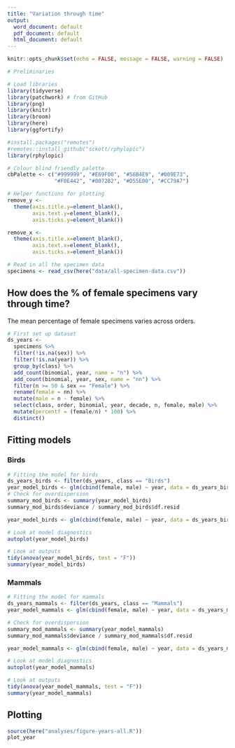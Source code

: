 ```yaml
---
title: "Variation through time"
output:
  word_document: default
  pdf_document: default
  html_document: default
---
```

  
  ```r
knitr::opts_chunk$set(echo = FALSE, message = FALSE, warning = FALSE)
```

```r
# Preliminaries

# Load libraries
library(tidyverse)
library(patchwork) # from GitHub
library(png)
library(knitr)
library(broom)
library(here)
library(ggfortify)

#install.packages("remotes")
#remotes::install_github("sckott/rphylopic")
library(rphylopic)

# Colour blind friendly palette
cbPalette <- c("#999999", "#E69F00", "#56B4E9", "#009E73", 
               "#F0E442", "#0072B2", "#D55E00", "#CC79A7")

# Helper functions for plotting
remove_y <- 
  theme(axis.title.y=element_blank(),
        axis.text.y=element_blank(),
        axis.ticks.y=element_blank())

remove_x <-   
  theme(axis.title.x=element_blank(),
        axis.text.x=element_blank(),
        axis.ticks.x=element_blank())
```

```r
# Read in all the specimen data
specimens <- read_csv(here("data/all-specimen-data.csv")) 
```

## How does the % of female specimens vary through time?

The mean percentage of female specimens varies across orders.

```r
# First set up dataset
ds_years <-
  specimens %>%
  filter(!is.na(sex)) %>%
  filter(!is.na(year)) %>%
  group_by(class) %>%
  add_count(binomial, year, name = "n") %>%
  add_count(binomial, year, sex, name = "nn") %>%
  filter(n >= 50 & sex == "Female") %>%
  rename(female = nn) %>%
  mutate(male = n - female) %>%
  select(class, order, binomial, year, decade, n, female, male) %>%
  mutate(percentf = (female/n) * 100) %>%
  distinct()
```

## Fitting models
### Birds
```r
# Fitting the model for birds
ds_years_birds <- filter(ds_years, class == "Birds")
year_model_birds <- glm(cbind(female, male) ~ year, data = ds_years_birds, family = "binomial")
# Check for overdispersion
summary_mod_birds <- summary(year_model_birds)
summary_mod_birds$deviance / summary_mod_birds$df.resid 

year_model_birds <- glm(cbind(female, male) ~ year, data = ds_years_birds, family = "quasibinomial")

# Look at model diagnostics
autoplot(year_model_birds)

# Look at outputs
tidy(anova(year_model_birds, test = "F"))
summary(year_model_birds)


```

### Mammals
```r
# Fitting the model for mammals
ds_years_mammals <- filter(ds_years, class == "Mammals")
year_model_mammals <- glm(cbind(female, male) ~ year, data = ds_years_mammals, family = "binomial")

# Check for overdispersion
summary_mod_mammals <- summary(year_model_mammals)
summary_mod_mammals$deviance / summary_mod_mammals$df.resid 

year_model_mammals <- glm(cbind(female, male) ~ year, data = ds_years_mammals, family = "quasibinomial")

# Look at model diagnostics
autoplot(year_model_mammals)

# Look at outputs
tidy(anova(year_model_mammals, test = "F"))
summary(year_model_mammals)

```

## Plotting

```r
source(here("analyses/figure-years-all.R"))
plot_year
```
